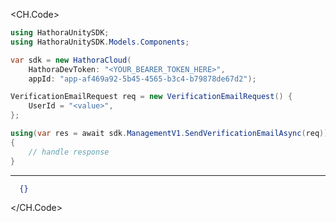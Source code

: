 
<CH.Code>
```csharp SendVerificationEmail.cs
using HathoraUnitySDK;
using HathoraUnitySDK.Models.Components;

var sdk = new HathoraCloud(
    HathoraDevToken: "<YOUR_BEARER_TOKEN_HERE>",
    appId: "app-af469a92-5b45-4565-b3c4-b79878de67d2");

VerificationEmailRequest req = new VerificationEmailRequest() {
    UserId = "<value>",
};

using(var res = await sdk.ManagementV1.SendVerificationEmailAsync(req))
{
    // handle response
}
```
---

```json Example Response
  {}
```
</CH.Code>
